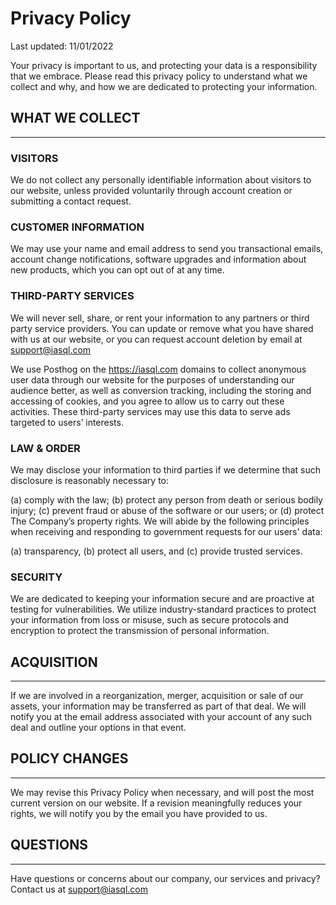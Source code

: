 # Privacy Policy

Last updated: 11/01/2022

Your privacy is important to us, and protecting your data is a responsibility that we embrace. Please read this privacy policy to understand what we collect and why, and how we are dedicated to protecting your information.

## WHAT WE COLLECT

---

### VISITORS

We do not collect any personally identifiable information about visitors to our website, unless provided voluntarily through account creation or submitting a contact request.

### CUSTOMER INFORMATION

We may use your name and email address to send you transactional emails, account change notifications, software upgrades and information about new products, which you can opt out of at any time.

### THIRD-PARTY SERVICES

We will never sell, share, or rent your information to any partners or third party service providers. You can update or remove what you have shared with us at our website, or you can request account deletion by email at support@iasql.com

We use Posthog on the https://iasql.com domains to collect anonymous user data through our website for the purposes of understanding our audience better, as well as conversion tracking, including the storing and accessing of cookies, and you agree to allow us to carry out these activities. These third-party services may use this data to serve ads targeted to users’ interests.

### LAW & ORDER

We may disclose your information to third parties if we determine that such disclosure is reasonably necessary to:

(a) comply with the law;
(b) protect any person from death or serious bodily injury;
(c) prevent fraud or abuse of the software or our users; or
(d) protect The Company’s property rights.
We will abide by the following principles when receiving and responding to government requests for our users' data:

(a) transparency,
(b) protect all users, and
(c) provide trusted services.

### SECURITY

We are dedicated to keeping your information secure and are proactive at testing for vulnerabilities. We utilize industry-standard practices to protect your information from loss or misuse, such as secure protocols and encryption to protect the transmission of personal information.

## ACQUISITION

---

If we are involved in a reorganization, merger, acquisition or sale of our assets, your information may be transferred as part of that deal. We will notify you at the email address associated with your account of any such deal and outline your options in that event.

## POLICY CHANGES

---

We may revise this Privacy Policy when necessary, and will post the most current version on our website. If a revision meaningfully reduces your rights, we will notify you by the email you have provided to us.

## QUESTIONS

---

Have questions or concerns about our company, our services and privacy? Contact us at support@iasql.com